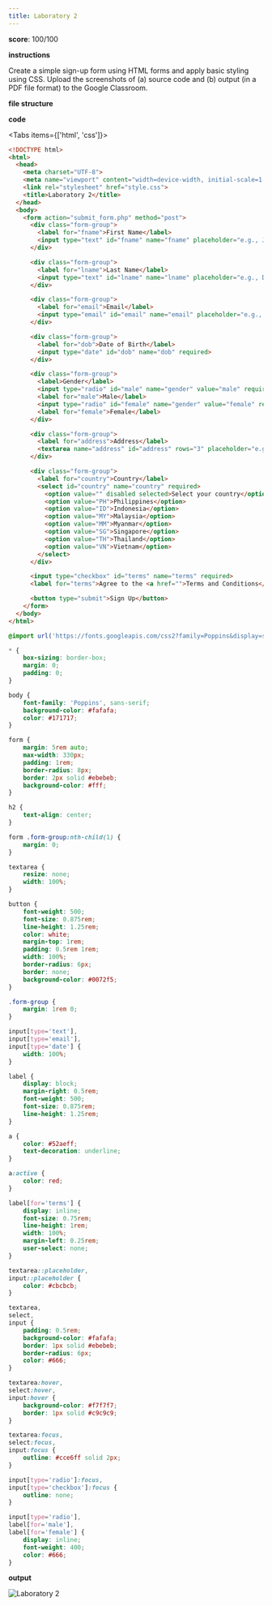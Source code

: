 ```yaml
---
title: Laboratory 2
---
```


**score**: 100/100

**instructions**

Create a simple sign-up form using HTML forms and apply basic styling using CSS. Upload the screenshots of (a) source code and (b) output (in a PDF file format) to the Google Classroom.

**file structure**

<Files>
  <Folder name="root-folder" defaultOpen>
    <File name="index.html" />
    <File name="style.css" />
  </Folder>
</Files>

**code**

<Tabs items={['html', 'css']}>

<Tab value="html">

```html
<!DOCTYPE html>
<html>
  <head>
    <meta charset="UTF-8">
    <meta name="viewport" content="width=device-width, initial-scale=1.0">
    <link rel="stylesheet" href="style.css">
    <title>Laboratory 2</title>
  </head>
  <body>
    <form action="submit_form.php" method="post">
      <div class="form-group">
        <label for="fname">First Name</label>
        <input type="text" id="fname" name="fname" placeholder="e.g., Juan" required>
      </div>

      <div class="form-group">
        <label for="lname">Last Name</label>
        <input type="text" id="lname" name="lname" placeholder="e.g., Dela Cruz" required>
      </div>

      <div class="form-group">
        <label for="email">Email</label>
        <input type="email" id="email" name="email" placeholder="e.g., juandelacruz@example.com" required>
      </div>

      <div class="form-group">
        <label for="dob">Date of Birth</label>
        <input type="date" id="dob" name="dob" required>
      </div>

      <div class="form-group">
        <label>Gender</label>
        <input type="radio" id="male" name="gender" value="male" required>
        <label for="male">Male</label>
        <input type="radio" id="female" name="gender" value="female" required>
        <label for="female">Female</label>
      </div>

      <div class="form-group">
        <label for="address">Address</label>
        <textarea name="address" id="address" rows="3" placeholder="e.g., Street Name, Barangay, City, Province" required></textarea>
      </div>

      <div class="form-group">
        <label for="country">Country</label>
        <select id="country" name="country" required>
          <option value="" disabled selected>Select your country</option>
          <option value="PH">Philippines</option>
          <option value="ID">Indonesia</option>
          <option value="MY">Malaysia</option>
          <option value="MM">Myanmar</option>
          <option value="SG">Singapore</option>
          <option value="TH">Thailand</option>
          <option value="VN">Vietnam</option>
        </select>
      </div>

      <input type="checkbox" id="terms" name="terms" required>
      <label for="terms">Agree to the <a href="">Terms and Conditions</a></label>

      <button type="submit">Sign Up</button>
    </form>
  </body>
</html>
```

</Tab>

<Tab value="css">

```css
@import url('https://fonts.googleapis.com/css2?family=Poppins&display=swap');

* {
	box-sizing: border-box;
	margin: 0;
	padding: 0;
}

body {
	font-family: 'Poppins', sans-serif;
	background-color: #fafafa;
	color: #171717;
}

form {
	margin: 5rem auto;
	max-width: 330px;
	padding: 1rem;
	border-radius: 8px;
	border: 2px solid #ebebeb;
	background-color: #fff;
}

h2 {
	text-align: center;
}

form .form-group:nth-child(1) {
	margin: 0;
}

textarea {
	resize: none;
	width: 100%;
}

button {
	font-weight: 500;
	font-size: 0.875rem;
	line-height: 1.25rem;
	color: white;
	margin-top: 1rem;
	padding: 0.5rem 1rem;
	width: 100%;
	border-radius: 6px;
	border: none;
	background-color: #0072f5;
}

.form-group {
	margin: 1rem 0;
}

input[type='text'],
input[type='email'],
input[type='date'] {
	width: 100%;
}

label {
	display: block;
	margin-right: 0.5rem;
	font-weight: 500;
	font-size: 0.875rem;
	line-height: 1.25rem;
}

a {
	color: #52aeff;
	text-decoration: underline;
}

a:active {
	color: red;
}

label[for='terms'] {
	display: inline;
	font-size: 0.75rem;
	line-height: 1rem;
	width: 100%;
	margin-left: 0.25rem;
	user-select: none;
}

textarea::placeholder,
input::placeholder {
	color: #cbcbcb;
}

textarea,
select,
input {
	padding: 0.5rem;
	background-color: #fafafa;
	border: 1px solid #ebebeb;
	border-radius: 6px;
	color: #666;
}

textarea:hover,
select:hover,
input:hover {
	background-color: #f7f7f7;
	border: 1px solid #c9c9c9;
}

textarea:focus,
select:focus,
input:focus {
	outline: #cce6ff solid 2px;
}

input[type='radio']:focus,
input[type='checkbox']:focus {
	outline: none;
}

input[type='radio'],
label[for='male'],
label[for='female'] {
	display: inline;
	font-weight: 400;
	color: #666;
}
```

</Tab>

</Tabs>

**output**

<Image src="/02/lab2.png" alt="Laboratory 2" width={1690} height={1067} />
